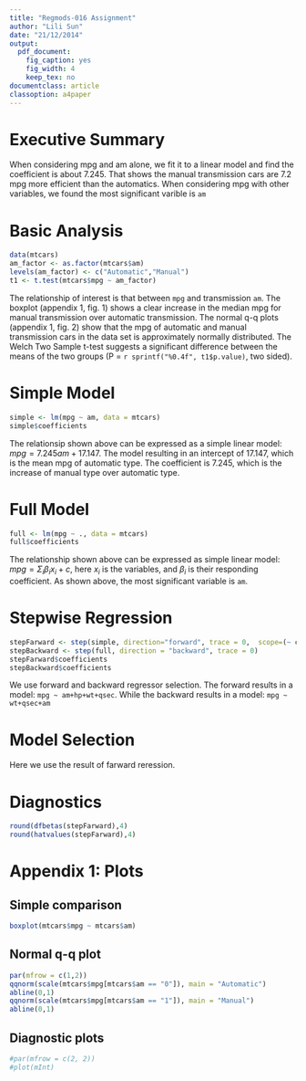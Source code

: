 ```yaml
---
title: "Regmods-016 Assignment"
author: "Lili Sun"
date: "21/12/2014"
output:
  pdf_document:
    fig_caption: yes
    fig_width: 4
    keep_tex: no
documentclass: article
classoption: a4paper
---
```


# Executive Summary

When considering mpg and am alone, we fit it to a linear model and find the coefficient is about 7.245. That shows the manual transmission cars are 7.2 mpg more efficient than the automatics.
When considering mpg with other variables, we found the most significant varible is `am`


# Basic Analysis

```r
data(mtcars)
am_factor <- as.factor(mtcars$am)
levels(am_factor) <- c("Automatic","Manual")
t1 <- t.test(mtcars$mpg ~ am_factor)
```
The relationship of interest is that between `mpg` and transmission `am`. The boxplot (appendix 1, fig. 1) shows a clear increase in the median mpg for manual transmission over automatic transmission. The normal q-q plots (appendix 1, fig. 2) show that the mpg of automatic and manual transmission cars in the data set is approximately normally distributed. The Welch Two Sample t-test suggests a significant difference between the means of the two groups (P = `r sprintf("%0.4f", t1$p.value)`, two sided).

# Simple Model

```r
simple <- lm(mpg ~ am, data = mtcars)
simple$coefficients
```
The relationsip shown above can be expressed as a simple linear model: $mpg = 7.245am + 17.147$. The model resulting in an intercept of 17.147, which is the mean mpg of automatic type. The coefficient is 7.245, which is the increase of manual type over automatic type. 

# Full Model

```r
full <- lm(mpg ~ ., data = mtcars)
full$coefficients
```
The relationship shown above can be expressed as simple linear model:
$mpg = \Sigma_i\beta_ix_i + c$, here $x_i$ is the variables, and $\beta_i$ is their responding coefficient.
As shown above, the most significant variable is `am`.

# Stepwise Regression
```r
stepFarward <- step(simple, direction="forward", trace = 0,  scope=(~ cyl + disp + hp + drat + wt + qsec + vs + am + gear + carb))
stepBackward <- step(full, direction = "backward", trace = 0)
stepFarward$coefficients
stepBackward$coefficients
```
We use forward and backward regressor selection. The forward results in a model: `mpg ~ am+hp+wt+qsec`. While the backward results in a model: `mpg ~ wt+qsec+am`

# Model Selection
Here we use the result of farward reression.

# Diagnostics
```r
round(dfbetas(stepFarward),4)
round(hatvalues(stepFarward),4)
```
\pagebreak

# Appendix 1: Plots

## Simple comparison

```r
boxplot(mtcars$mpg ~ mtcars$am)
```

## Normal q-q plot

```r
par(mfrow = c(1,2)) 
qqnorm(scale(mtcars$mpg[mtcars$am == "0"]), main = "Automatic")
abline(0,1)
qqnorm(scale(mtcars$mpg[mtcars$am == "1"]), main = "Manual")
abline(0,1)
```




\pagebreak

## Diagnostic plots

```r
#par(mfrow = c(2, 2))
#plot(mInt)
```




